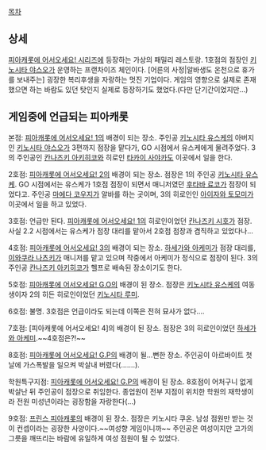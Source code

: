 [[목차]]

== 상세 ==
[[피아캐롯에 어서오세요! 시리즈]]에 등장하는 가상의 패밀리 레스토랑. 1호점의 점장인 [[키노시타 야스오]]가 운영하는 프랜차이즈 체인이다. [어른의 사정|알바생도 온천으로 휴가를 보내주는] 굉장한 복리후생을 자랑하는 멋진 기업이다.
게임의 영향으로 실제로 존재했으면 하는 바람도 있던 탓인지 실제로 등장하기도 했었다.(다만 단기간이었지만...)

== 게임중에 언급되는 피아캐롯 ==
본점: [[피아캐롯에 어서오세요! 1]]의 배경이 되는 장소. 주인공 [[키노시타 유스케]]의 아버지인 [[키노시타 야스오]]가 3편까지 점장을 맡다가, GO 시점에서 유스케에게 물려주었다.
3의 주인공인 [[칸나즈키 아키히코]]와 히로인 [[타카이 사야카]]도 이곳에서 일을 한다.

2호점: [[피아캐롯에 어서오세요! 2]]의 배경이 되는 장소. 점장은 1의 주인공 [[키노시타 유스케]]. GO 시점에서는 유스케가 1호점 점장이 되면서 매니저였던 [[후타바 료코]]가 점장이 되었다고.
주인공 [[마에다 코우지]]가 알바를 하는 곳이며, 3의 히로인인 [[아이자와 토모미]]가 이곳에서 일을 하고 있었다.

3호점: 언급만 된다. [[피아캐롯에 어서오세요! 1]]의 히로인이었던 [[칸나즈키 시호]]가 점장. 사실 2.2 시점에서는 유스케가 점장 대리를 맡아서 2호점 점장과 겸직하고 있었다나...

4호점: [[피아캐롯에 어서오세요! 3]]의 배경이 되는 장소. [[하세가와 아케미]]가 점장 대리를, [[이와쿠라 나츠키]]가 매니저를 맡고 있으며 작중에서 아케미가 정식으로 점장이 된다.
3의 주인공 [[칸나즈키 아키히코]]가 헬프로 배속된 장소이기도 한다.

5호점: [[피아캐롯에 어서오세요! G.O]]의 배경이 된 장소. 점장은 [[키노시타 유스케]]의 여동생이자 2의 히든 히로인이었던 [[키노시타 루미]].

6호점: 불명. 3호점은 언급이라도 되는데 이쪽은 전혀 묘사가 없다....

7호점: [피아캐롯에 어서오세요! 4]의 배경이 된 장소. 점장은 3의 히로인이었던 [[하세가와 아케미]].~~4호점은?!~~

8호점: [[피아캐롯에 어서오세요! G.P]]의 배경이 될...뻔한 장소. 주인공이 아르바이트 첫 날에 가스폭발을 일으켜 박살내 버렸다(.......).

학원특구지점: [[피아캐롯에 어서오세요! G.P]]의 배경이 된 장소. 8호점이 어처구니 없게 박살난 뒤 주인공이 점장으로 취임한다. 종업원이 전부 지점이 위치한 학원의 재학생이라 전원 미성년이라는 굉장함을 자랑한다(...)

9호점: [[프린스 피아캐롯]]의 배경이 된 장소. 점장은 키노시타 쿠온. 남성 점원만 받는 것이 컨셉이라는 굉장한 사양이다.~~여성향 게임이니까~~ 주인공은 여성이지만 고가의 그릇을 깨뜨리는 바람에 유일하게 여성 점원이 될 수 있었다.
